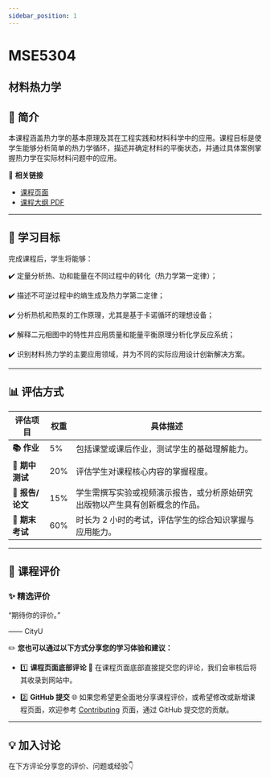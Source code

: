 ```yaml
---
sidebar_position: 1
---
```


# MSE5304
## 材料热力学

## **📘 简介**
本课程涵盖热力学的基本原理及其在工程实践和材料科学中的应用。课程目标是使学生能够分析简单的热力学循环，描述并确定材料的平衡状态，并通过具体案例掌握热力学在实际材料问题中的应用。

🔗 **相关链接**
- [课程页面](https://www.cityu.edu.hk/catalogue/pg/202425/course/MSE5304.htm)
- [课程大纲 PDF](https://www.cityu.edu.hk/catalogue/pg/202425/course/MSE5304.pdf)

---

## **🎯 学习目标**

完成课程后，学生将能够：

✔️ 定量分析热、功和能量在不同过程中的转化（热力学第一定律）；

✔️ 描述不可逆过程中的熵生成及热力学第二定律；

✔️ 分析热机和热泵的工作原理，尤其是基于卡诺循环的理想设备；

✔️ 解释二元相图中的特性并应用质量和能量平衡原理分析化学反应系统；

✔️ 识别材料热力学的主要应用领域，并为不同的实际应用设计创新解决方案。

---

## **📊 评估方式**

| **评估项目**          | **权重** | **具体描述**                                                                                       |
|----------------------|---------|---------------------------------------------------------------------------------------------------|
| **📚 作业**           | 5%      | 包括课堂或课后作业，测试学生的基础理解能力。                                                        |
| **📖 期中测试**        | 20%     | 评估学生对课程核心内容的掌握程度。                                                                  |
| **📝 报告/论文**       | 15%     | 学生需撰写实验或视频演示报告，或分析原始研究出版物以产生具有创新概念的作品。                          |
| **📖 期末考试**        | 60%     | 时长为 2 小时的考试，评估学生的综合知识掌握与应用能力。                                              |

---

## **💬 课程评价**

### ✨ **精选评价**
<div className={commentStyles.commentBox}>
    <p className={commentStyles.commentText}>
        “期待你的评价。”
    </p>
    <p className={commentStyles.commentAuthor}>—— CityU</p>
</div>

✏️ **您也可以通过以下方式分享您的学习体验和建议：**

- 1️⃣ **课程页面底部评论**
💬 在课程页面底部直接提交您的评论，我们会审核后将其收录到网站中。

- 2️⃣ **GitHub 提交**
🌐 如果您希望更全面地分享课程评价，或希望修改或新增课程页面，欢迎参考 [Contributing](https://penjc.github.io/cityU-navigator/contributing) 页面，通过 GitHub 提交您的贡献。

---

## **💡 加入讨论**

在下方评论分享您的评价、问题或经验👇
<Utterances />